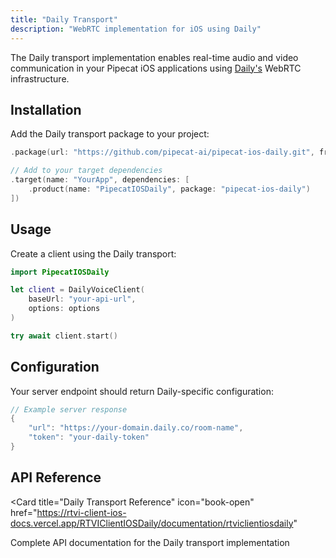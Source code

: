 ```yaml
---
title: "Daily Transport"
description: "WebRTC implementation for iOS using Daily"
---
```


The Daily transport implementation enables real-time audio and video communication in your Pipecat iOS applications using [Daily's](https://www.daily.co/) WebRTC infrastructure.

## Installation

Add the Daily transport package to your project:

```swift
.package(url: "https://github.com/pipecat-ai/pipecat-ios-daily.git", from: "0.1.0")

// Add to your target dependencies
.target(name: "YourApp", dependencies: [
    .product(name: "PipecatIOSDaily", package: "pipecat-ios-daily")
])
```

## Usage

Create a client using the Daily transport:

```swift
import PipecatIOSDaily

let client = DailyVoiceClient(
    baseUrl: "your-api-url",
    options: options
)

try await client.start()
```

## Configuration

Your server endpoint should return Daily-specific configuration:

```swift
// Example server response
{
    "url": "https://your-domain.daily.co/room-name",
    "token": "your-daily-token"
}
```

## API Reference

<Card
  title="Daily Transport Reference"
  icon="book-open"
  href="https://rtvi-client-ios-docs.vercel.app/RTVIClientIOSDaily/documentation/rtviclientiosdaily"
>
  Complete API documentation for the Daily transport implementation
</Card>

